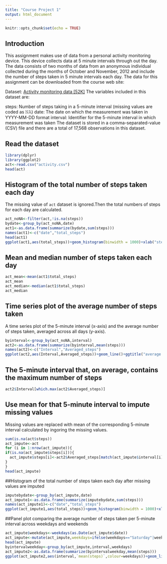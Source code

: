 ```yaml
---
title: "Course Project 1"
output: html_document
---
```


```r
knitr::opts_chunk$set(echo = TRUE)
```
## Introduction
This assignment makes use of data from a personal activity monitoring device. This device collects data at 5 minute intervals through out the day. The data consists of two months of data from an anonymous individual collected during the months of October and November, 2012 and include the number of steps taken in 5 minute intervals each day.
The data for this assignment can be downloaded from the course web site:

Dataset: [Activity monitoring data [52K]](https://d396qusza40orc.cloudfront.net/repdata%2Fdata%2Factivity.zip)
The variables included in this dataset are:

steps: Number of steps taking in a 5-minute interval (missing values are coded as 𝙽𝙰)
date: The date on which the measurement was taken in YYYY-MM-DD format
interval: Identifier for the 5-minute interval in which measurement was taken
The dataset is stored in a comma-separated-value (CSV) file and there are a total of 17,568 observations in this dataset.


## Read the dataset

```r
library(dplyr)
library(ggplot2)
act<-read.csv("activity.csv")
head(act)
```

## Histogram of the total number of steps taken each day

The missing value of `act` dataset is ignored.Then the total numbers of steps for each day are calculated.
```r
act_noNA<-filter(act,!is.na(steps))
bydate<-group_by(act_noNA,date)
act1<-as.data.frame(summarize(bydate,sum(steps)))
names(act1)<-c("date","total_steps")
head(act1)
ggplot(act1,aes(total_steps))+geom_histogram(binwidth = 1000)+xlab("steps per day")+ggtitle("steps taken each day")
```

## Mean and median number of steps taken each day

```r
act_mean<-mean(act1$total_steps)
act_mean
act_median<-median(act1$total_steps)
act_median
```

## Time series plot of the average number of steps taken
A time series plot of the 5-minute interval (x-axis) and the average number of steps taken, averaged across all days (y-axis).
```r
byinterval<-group_by(act_noNA,interval)
act2<-as.data.frame(summarize(byinterval,mean(steps)))
names(act2)<-c("Interval","Averaged_steps")
ggplot(act2,aes(Interval,Averaged_steps))+geom_line()+ggtitle("average number of steps taken per 5-minute interval")+xlab("5-minute interval")+ylab("steps")
```

## The 5-minute interval that, on average, contains the maximum number of steps

```r
act2$Interval[which.max(act2$Averaged_steps)]
```

## Use mean for that 5-minute interval to impute missing values
Missing values are replaced with mean of the corresponding 5-minute interval calculated by ingoring the missing values.
```r
sum(is.na(act$steps))
act_impute<-act
for (i in 1:nrow(act_impute)){
if(is.na(act_impute$steps[i])){
  act_impute$steps[i]<-act2$Averaged_steps[match(act_impute$interval[i],act2$Interval)]
}
}
head(act_impute)
```

##Histogram of the total number of steps taken each day after missing values are imputed

```r
imputebydate<-group_by(act_impute,date)
act_impute1<-as.data.frame(summarize(imputebydate,sum(steps)))
names(act_impute1)<-c("date","total_steps")
ggplot(act_impute1,aes(total_steps))+geom_histogram(binwidth = 1000)+xlab("steps per day")+ggtitle("steps taken each day after missing values are imputed")
```

##Panel plot comparing the average number of steps taken per 5-minute interval across weekdays and weekends

```r
act_impute$weekdays<-weekdays(as.Date(act_impute$date))
act_impute<-mutate(act_impute,weekdays=ifelse(weekdays=="Saturday"|weekdays=="Sunday","weekend","weekday"))
head(act_impute)
byintervalweekday<-group_by(act_impute,interval,weekdays)
act_impute2<-as.data.frame(summarize(byintervalweekday,mean(steps)))
ggplot(act_impute2,aes(interval,`mean(steps)`,colour=weekdays))+geom_line()+facet_grid(weekdays~.)+ggtitle("steps per 5-minute across weekdays and weekends (after imputation)")+xlab("5-minute interval")+ylab("steps")
```




